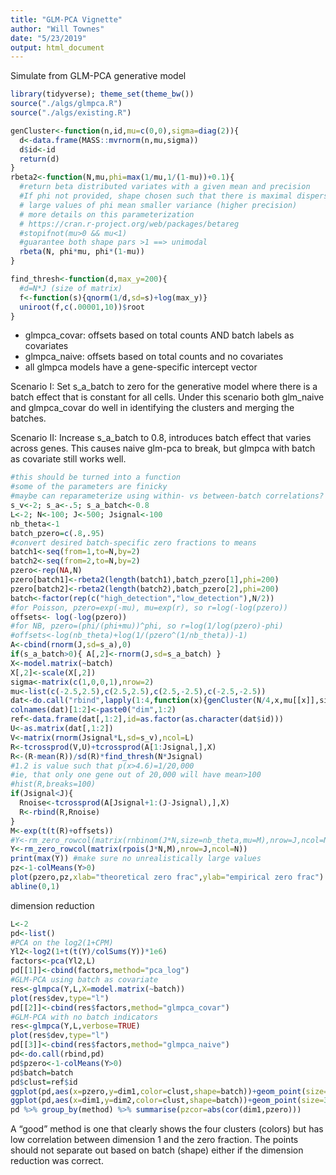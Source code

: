 ```yaml
---
title: "GLM-PCA Vignette"
author: "Will Townes"
date: "5/23/2019"
output: html_document
---
```


Simulate from GLM-PCA generative model

```r
library(tidyverse); theme_set(theme_bw())
source("./algs/glmpca.R")
source("./algs/existing.R")
```

```r
genCluster<-function(n,id,mu=c(0,0),sigma=diag(2)){
  d<-data.frame(MASS::mvrnorm(n,mu,sigma))
  d$id<-id
  return(d)
}
rbeta2<-function(N,mu,phi=max(1/mu,1/(1-mu))+0.1){
  #return beta distributed variates with a given mean and precision
  #If phi not provided, shape chosen such that there is maximal dispersion for the given mean while still perserving a unimodal distribution
  # large values of phi mean smaller variance (higher precision)
  # more details on this parameterization
  # https://cran.r-project.org/web/packages/betareg
  #stopifnot(mu>0 && mu<1)
  #guarantee both shape pars >1 ==> unimodal
  rbeta(N, phi*mu, phi*(1-mu))
}

find_thresh<-function(d,max_y=200){
  #d=N*J (size of matrix)
  f<-function(s){qnorm(1/d,sd=s)+log(max_y)}
  uniroot(f,c(.00001,10))$root
}
```

* glmpca_covar: offsets based on total counts AND batch labels as covariates
* glmpca_naive: offsets based on total counts and no covariates
* all glmpca models have a gene-specific intercept vector

Scenario I:
Set s_a_batch to zero for the generative model where there is a batch effect that is constant for all cells. Under this scenario both glm_naive and glmpca_covar do well in identifying the clusters and merging the batches. 

Scenario II:
Increase s_a_batch to 0.8, introduces batch effect that varies across genes. This causes naive glm-pca to break, but glmpca with batch as covariate still works well.

```r
#this should be turned into a function
#some of the parameters are finicky
#maybe can reparameterize using within- vs between-batch correlations?
s_v<-2; s_a<-.5; s_a_batch<-0.8
L<-2; N<-100; J<-500; Jsignal<-100
nb_theta<-1
batch_pzero=c(.8,.95)
#convert desired batch-specific zero fractions to means
batch1<-seq(from=1,to=N,by=2)
batch2<-seq(from=2,to=N,by=2)
pzero<-rep(NA,N)
pzero[batch1]<-rbeta2(length(batch1),batch_pzero[1],phi=200)
pzero[batch2]<-rbeta2(length(batch2),batch_pzero[2],phi=200)
batch<-factor(rep(c("high_detection","low_detection"),N/2))
#for Poisson, pzero=exp(-mu), mu=exp(r), so r=log(-log(pzero))
offsets<- log(-log(pzero))
#for NB, pzero=(phi/(phi+mu))^phi, so r=log(1/log(pzero)-phi)
#offsets<-log(nb_theta)+log(1/(pzero^(1/nb_theta))-1)
A<-cbind(rnorm(J,sd=s_a),0)
if(s_a_batch>0){ A[,2]<-rnorm(J,sd=s_a_batch) }
X<-model.matrix(~batch)
X[,2]<-scale(X[,2])
sigma<-matrix(c(1,0,0,1),nrow=2)
mu<-list(c(-2.5,2.5),c(2.5,2.5),c(2.5,-2.5),c(-2.5,-2.5))
dat<-do.call("rbind",lapply(1:4,function(x){genCluster(N/4,x,mu[[x]],sigma)}))
colnames(dat)[1:2]<-paste0("dim",1:2)
ref<-data.frame(dat[,1:2],id=as.factor(as.character(dat$id)))
U<-as.matrix(dat[,1:2])
V<-matrix(rnorm(Jsignal*L,sd=s_v),ncol=L)
R<-tcrossprod(V,U)+tcrossprod(A[1:Jsignal,],X)
R<-(R-mean(R))/sd(R)*find_thresh(N*Jsignal)
#1.2 is value such that p(x>4.6)=1/20,000
#ie, that only one gene out of 20,000 will have mean>100
#hist(R,breaks=100)
if(Jsignal<J){
  Rnoise<-tcrossprod(A[Jsignal+1:(J-Jsignal),],X)
  R<-rbind(R,Rnoise)
}
M<-exp(t(t(R)+offsets))
#Y<-rm_zero_rowcol(matrix(rnbinom(J*N,size=nb_theta,mu=M),nrow=J,ncol=N))
Y<-rm_zero_rowcol(matrix(rpois(J*N,M),nrow=J,ncol=N))
print(max(Y)) #make sure no unrealistically large values
pz<-1-colMeans(Y>0)
plot(pzero,pz,xlab="theoretical zero frac",ylab="empirical zero frac")
abline(0,1)
```

dimension reduction

```r
L<-2
pd<-list()
#PCA on the log2(1+CPM)
Yl2<-log2(1+t(t(Y)/colSums(Y))*1e6)
factors<-pca(Yl2,L)
pd[[1]]<-cbind(factors,method="pca_log")
#GLM-PCA using batch as covariate
res<-glmpca(Y,L,X=model.matrix(~batch))
plot(res$dev,type="l")
pd[[2]]<-cbind(res$factors,method="glmpca_covar")
#GLM-PCA with no batch indicators
res<-glmpca(Y,L,verbose=TRUE)
plot(res$dev,type="l")
pd[[3]]<-cbind(res$factors,method="glmpca_naive")
pd<-do.call(rbind,pd)
pd$pzero<-1-colMeans(Y>0)
pd$batch=batch
pd$clust=ref$id
ggplot(pd,aes(x=pzero,y=dim1,color=clust,shape=batch))+geom_point(size=3)+facet_wrap(~method,scales="free")
ggplot(pd,aes(x=dim1,y=dim2,color=clust,shape=batch))+geom_point(size=3)+facet_wrap(~method,scales="free")
pd %>% group_by(method) %>% summarise(pzcor=abs(cor(dim1,pzero)))
```

A "good" method is one that clearly shows the four clusters (colors) but has low correlation between dimension 1 and the zero fraction. The points should not separate out based on batch (shape) either if the dimension reduction was correct.

